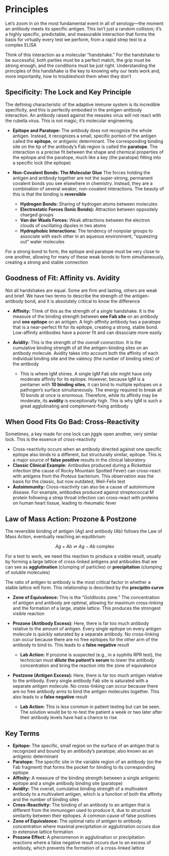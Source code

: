 # Principles {-}

Let's zoom in on the most fundamental event in all of serology—the moment an antibody meets its specific antigen. This isn't just a random collision; it's a highly specific, predictable, and measurable interaction that forms the basis for virtually every test we perform, from a rapid strep test to a complex ELISA

Think of this interaction as a molecular "handshake." For the handshake to be successful, both parties must be a perfect match, the grip must be strong enough, and the conditions must be just right. Understanding the principles of this handshake is the key to knowing why our tests work and, more importantly, how to troubleshoot them when they don't

## **Specificity: The Lock and Key Principle** {-}

The defining characteristic of the adaptive immune system is its incredible specificity, and this is perfectly embodied in the antigen-antibody interaction. An antibody raised against the measles virus will not react with the rubella virus. This is not magic; it's molecular engineering

*   **Epitope and Paratope:** The antibody does not recognize the whole antigen. Instead, it recognizes a small, specific portion of the antigen called the **epitope**, or antigenic determinant. The corresponding binding site on the tip of the antibody's Fab region is called the **paratope**. The interaction is a precise fit between the shape and chemical properties of the epitope and the paratope, much like a key (the paratope) fitting into a specific lock (the epitope)

*   **Non-Covalent Bonds: The Molecular Glue**
    The forces holding the antigen and antibody together are not the super-strong, permanent covalent bonds you see elsewhere in chemistry. Instead, they are a combination of several weaker, non-covalent interactions. The beauty of this is that the binding is **reversible**
    *   **Hydrogen Bonds:** Sharing of hydrogen atoms between molecules
    *   **Electrostatic Forces (Ionic Bonds):** Attraction between oppositely charged groups
    *   **Van der Waals Forces:** Weak attractions between the electron clouds of oscillating dipoles in two atoms
    *   **Hydrophobic Interactions:** The tendency of nonpolar groups to associate with each other in an aqueous environment, "squeezing out" water molecules

For a strong bond to form, the epitope and paratope must be very close to one another, allowing for many of these weak bonds to form simultaneously, creating a strong and stable connection

## **Goodness of Fit: Affinity vs. Avidity** {-}

Not all handshakes are equal. Some are firm and lasting, others are weak and brief. We have two terms to describe the strength of the antigen-antibody bond, and it is absolutely critical to know the difference

*   **Affinity:** Think of this as the strength of a *single* handshake. It is the measure of the binding strength between **one Fab site** on an antibody and **one epitope** on an antigen. A high-affinity antibody has a paratope that is a near-perfect fit for its epitope, creating a strong, stable bond. Low-affinity antibodies have a poorer fit and can dissociate more easily

*   **Avidity:** This is the strength of the *overall connection*. It is the cumulative binding strength of all the antigen-binding sites on an antibody molecule. Avidity takes into account both the affinity of each individual binding site and the valency (the number of binding sites) of the antibody
    *   This is where IgM shines. A single IgM Fab site might have only moderate affinity for its epitope. However, because IgM is a pentamer with **10 binding sites**, it can bind to multiple epitopes on a pathogen's surface simultaneously. The energy required to break all 10 bonds at once is enormous. Therefore, while its affinity may be moderate, its **avidity** is exceptionally high. This is why IgM is such a great agglutinating and complement-fixing antibody

## **When Good Fits Go Bad: Cross-Reactivity** {-}

Sometimes, a key made for one lock can jiggle open another, very similar lock. This is the essence of cross-reactivity

*   Cross-reactivity occurs when an antibody directed against one specific epitope also binds to a different, but structurally similar, epitope. This is a major source of **false positive** results in the clinical laboratory
*   **Classic Clinical Example:** Antibodies produced during a *Rickettsia* infection (the cause of Rocky Mountain Spotted Fever) can cross-react with antigens from the *Proteus* bacterium. This observation was the basis for the classic, but now outdated, Weil-Felix test
*   **Autoimmunity:** Cross-reactivity can also be a cause of autoimmune disease. For example, antibodies produced against streptococcal M protein following a strep throat infection can cross-react with proteins on human heart tissue, leading to rheumatic fever

## **Law of Mass Action: Prozone & Postzone** {-}

The reversible binding of antigen (Ag) and antibody (Ab) follows the Law of Mass Action, eventually reaching an equilibrium:

$$Ag + Ab \rightleftharpoons Ag-Ab \text{ complex}$$

For a test to work, we need this reaction to produce a visible result, usually by forming a large lattice of cross-linked antigens and antibodies that we can see as **agglutination** (clumping of particles) or **precipitation** (clumping of soluble molecules)

The ratio of antigen to antibody is the most critical factor in whether a stable lattice will form. This relationship is described by the **precipitin curve**

*   **Zone of Equivalence:** This is the "Goldilocks zone." The concentration of antigen and antibody are optimal, allowing for maximum cross-linking and the formation of a large, stable lattice. This produces the strongest visible reaction

*   **Prozone (Antibody Excess):** Here, there is far too much antibody relative to the amount of antigen. Every single epitope on every antigen molecule is quickly saturated by a separate antibody. No cross-linking can occur because there are no free epitopes for the other arm of the antibody to bind to. This leads to a **false negative** result
    *   **Lab Action:** If prozone is suspected (e.g., in a syphilis RPR test), the technician must **dilute the patient's serum** to lower the antibody concentration and bring the reaction into the zone of equivalence

*   **Postzone (Antigen Excess):** Here, there is far too much antigen relative to the antibody. Every single antibody Fab site is saturated with a separate antigen molecule. No cross-linking can occur because there are no free antibody arms to bind the antigen molecules together. This also leads to a **false negative** result
    *   **Lab Action:** This is less common in patient testing but can be seen. The solution would be to re-test the patient a week or two later after their antibody levels have had a chance to rise

## **Key Terms** {-}

*   **Epitope:** The specific, small region on the surface of an antigen that is recognized and bound by an antibody's paratope; also known as an antigenic determinant
*   **Paratope:** The specific site in the variable region of an antibody (on the Fab fragment) that forms the pocket for binding to its corresponding epitope
*   **Affinity:** A measure of the binding strength between a single antigenic epitope and a single antibody binding site (paratope)
*   **Avidity:** The overall, cumulative binding strength of a multivalent antibody to a multivalent antigen, which is a function of both the affinity and the number of binding sites
*   **Cross-Reactivity:** The binding of an antibody to an antigen that is different from the immunogen used to produce it, due to structural similarity between their epitopes. A common cause of false positives
*   **Zone of Equivalence:** The optimal ratio of antigen to antibody concentration where maximal precipitation or agglutination occurs due to extensive lattice formation
*   **Prozone Effect:** A phenomenon in agglutination or precipitation reactions where a false negative result occurs due to an excess of antibody, which prevents the formation of a cross-linked lattice
